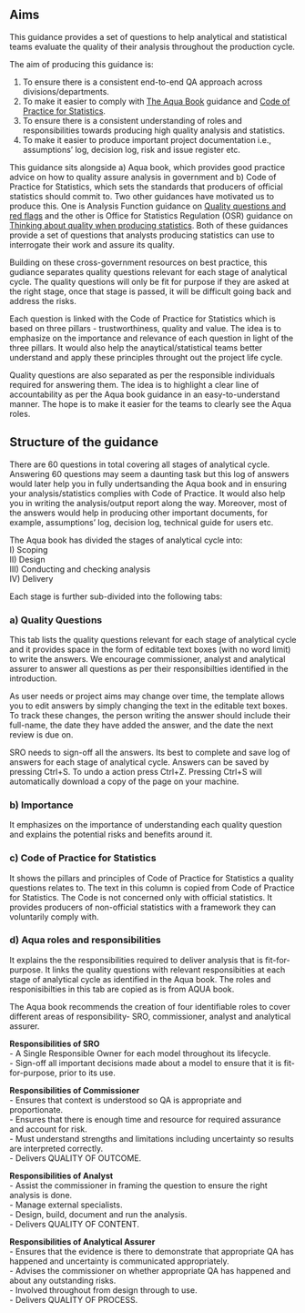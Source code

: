 ## Aims

This guidance provides a set of questions to help analytical and statistical teams evaluate the quality of their analysis throughout the production cycle. 

The aim of producing this guidance is:  

1. To ensure there is a consistent end-to-end QA approach across divisions/departments.  
2. To make it easier to comply with <a href="https://assets.publishing.service.gov.uk/government/uploads/system/uploads/attachment_data/file/416478/aqua_book_final_web.pdf">The Aqua Book</a> guidance and <a href="https://code.statisticsauthority.gov.uk/">Code of Practice for Statistics</a>.  
3. To ensure there is a consistent understanding of roles and responsibilities towards producing high quality analysis and statistics.  
4. To make it easier to produce important project documentation i.e., assumptions’ log, decision log, risk and issue register etc.  

This guidance sits alongside a) Aqua book, which provides good practice advice on how to quality assure analysis in government and b) Code of Practice for Statistics, which sets the standards that producers of official statistics should commit to. Two other guidances have motivated us to produce this. One is Analysis Function guidance on <a href="https://analysisfunction.civilservice.gov.uk/policy-store/quality-questions-and-red-flags/#:~:text=The%20%27Quality%20Questions%20and%20Red,for%20National%20Statistics%20(ONS).">Quality questions and red flags</a>  and the other is Office for Statistics Regulation (OSR) guidance on <a href="https://osr.statisticsauthority.gov.uk/publication/regulatory-guidance-thinking-about-quality-when-producing-statistics/">Thinking about quality when producing statistics</a>. Both of these guidances provide a set of questions that analysts producing statistics can use to interrogate their work and assure its quality. 

Building on these cross-government resources on best practice, this gudiance separates quality questions relevant for each stage of analytical cycle. The quality questions will only be fit for purpose if they are asked at the right stage, once that stage is passed, it will be difficult going back and address the risks.  

Each question is linked with the Code of Practice for Statistics which is based on three pillars - trustworthiness, quality and value. The idea is to emphasize on the importance and relevance of each question in light of the three pillars. It would also help the anaytical/statistical teams better understand and apply these principles throught out the project life cycle.  

Quality questions are also separated as per the responsible individuals required for answering them. The idea is to highlight a clear line of accountability as per the Aqua book guidance in an easy-to-understand manner. The hope is to make it easier for the teams to clearly see the Aqua roles.  


## Structure of the guidance

There are 60 questions in total covering all stages of analytical cycle. Answering 60 questions may seem a daunting task but this log of answers would later help you in fully undertsanding the Aqua book and in ensuring your analysis/statistics complies with Code of Practice. It would also help you in writing the analysis/output report along the way. Moreover, most of the answers would help in producing other important documents, for example, assumptions’ log, decision log, technical guide for users etc. 

The Aqua book has divided the stages of analytical cycle into:  
I) Scoping  
II) Design  
III) Conducting and checking analysis  
IV) Delivery   

Each stage is further sub-divided into the following tabs:

### a) Quality Questions 

This tab lists the quality questions relevant for each stage of analytical cycle and it provides space in the form of editable text boxes (with no word limit) to write the answers. We encourage commissioner, analyst and analytical assurer to answer all questions as per their responsibilties identified in the introduction.

As user needs or project aims may change over time, the template allows you to edit answers by simply changing the text in the editable text boxes. To track these changes, the person writing the answer should include their full-name, the date they have added the answer, and the date the next review is due on. 


SRO needs to sign-off all the answers. Its best to complete and save log of answers for each stage of analytical cycle. Answers can be saved by pressing Ctrl+S. To undo a action press Ctrl+Z. Pressing Ctrl+S will automatically download a copy of the page on your machine. 

 


### b) Importance

It emphasizes on the importance of understanding each quality question and explains the potential risks and benefits around it.

### c) Code of Practice for Statistics

It shows the pillars and principles of Code of Practice for Statistics a quality questions relates to. The text in this column is copied from Code of Practice for Statistics. The Code is not concerned only with official statistics. It provides producers of non-official statistics with a framework they can voluntarily comply with.

### d) Aqua roles  and responsibilities

It explains the  the responsibilities required to deliver analysis that is fit-for-purpose. It links the quality questions with relevant responsibities at each stage of analytical cycle  as identified in the Aqua book. The roles and responisibilties in this tab are copied as is from AQUA book. 

The Aqua book recommends the creation of four identifiable roles to cover different areas of responsibility- SRO, commissioner, analyst and analytical assurer. 

**Responsibilities of SRO**  
- A Single Responsible Owner for each model throughout its lifecycle.  
- Sign-off all important decisions made about a model to ensure that it is fit-for-purpose, prior to its use.

**Responsibilities of Commissioner**  
- Ensures that context is understood so QA is appropriate and proportionate.  
- Ensures that there is enough time and resource for required assurance and account for risk.  
- Must understand strengths and limitations including uncertainty so results are interpreted correctly.  
- Delivers QUALITY OF OUTCOME.

**Responsibilities of Analyst**  
- Assist the commissioner in framing the question to ensure the right analysis is done.  
- Manage external specialists.  
- Design, build, document and run the analysis.  
- Delivers QUALITY OF CONTENT.

**Responsibilities of Analytical Assurer**  
- Ensures that the evidence is there to demonstrate that appropriate QA has happened and uncertainty is communicated appropriately.  
- Advises the commissioner on whether appropriate QA has happened and about any outstanding risks.  
- Involved throughout from design through to use.  
- Delivers QUALITY OF PROCESS.

